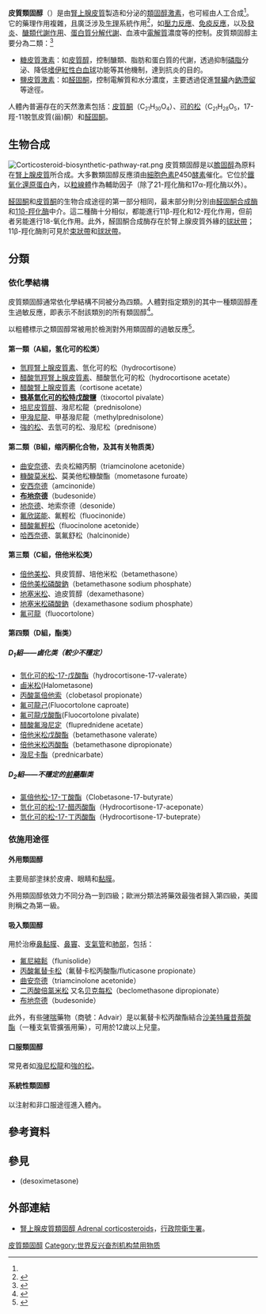 {{medical}}
{{Infobox drug class
| Image = Cortisol2.svg
| Alt = 
| Caption = [[皮質醇|皮質醇]] ([[氫化可的松|氫化可的松]])，一種兼具[[糖皮質激素|糖皮質激素]]及[[鹽皮質激素|鹽皮質激素]]生理活性之皮質類固醇
| Width = 250px
| Synonyms = 皮質類固醇
<!-- Class identifiers -->
| Use = 多種
| ATC_prefix = H02
| Biological_target = [[糖皮質激素受體|糖皮質激素受體]]，[[鹽皮質激素受體|鹽皮質激素受體]]
| Chemical_class = [[Steroid|Steroid]]s
<!-- Clinical data -->
| Drugs.com = 
| Consumer_Reports = 
| medicinenet = 
| rxlist = 
<!-- External links -->
| MeshID = 
}}
{{other uses|類固醇}}

'''皮質類固醇'''（{{lang-en|Corticosteroids}}）是由[[腎上腺皮質|腎上腺皮質]]製造和分泌的[[類固醇激素|類固醇激素]]，也可經由人工合成<ref name="ampoule" />。它的藥理作用複雜，且廣泛涉及[[生理學|生理]]系統作用<ref name="doh">{{cite web |url=http://www.doh.gov.tw/CHT2006/DM/DM2_p01.aspx?class_no=25&now_fod_list_no=9009&level_no=2&doc_no=7639 |title=腎上腺皮質類固醇 Adrenal corticosteroids |work=[[行政院衛生署|行政院衛生署]] |date=2002-11-27 |accessdate=2011-06-26 }}{{dead link|date=2018年1月 |bot=InternetArchiveBot |fix-attempted=yes }}</ref>，如[[緊迫|壓力反應]]、[[免疫系統|免疫反應]]，以及[[炎症|發炎]]、[[醣類|醣類]][[代謝|代謝作用]]、[[蛋白質|蛋白質]][[異化作用|分解代謝]]、血液中[[電解質|電解質]]濃度等的控制。皮質類固醇主要分為二類：<ref name="ampoule">{{cite web |url=http://www.ampoule.org.hk/info_area_c.php?id=157&detail=Y |title=類固醇 |work=[[香港中文大學|香港中文大學]]藥劑學院 |date= |accessdate=2011-06-26 |archive-date=2021-09-14 |archive-url=https://web.archive.org/web/20210914014408/http://www.ampoule.org.hk/info_area_c.php?id=157&detail=Y |dead-url=no }}</ref>

* [[糖皮質激素|糖皮質激素]]：如[[皮質醇|皮質醇]]，控制醣類、脂肪和蛋白質的代謝，透過抑制[[磷脂|磷脂]]分泌、降低[[嗜酸性粒細胞|嗜伊紅性白血球]]功能等其他機制，達到抗炎的目的。
* [[鹽皮質激素|鹽皮質激素]]：如[[醛固酮|醛固酮]]，控制電解質和水分濃度，主要透過促進[[腎臟|腎臟]]內[[鈉滯留|鈉滯留]]等途徑。

人體內普遍存在的天然激素包括：[[皮質酮|皮質酮]]（C<small><sub>21</sub></small>H<small><sub>30</sub></small>O<small><sub>4</sub></small>）、[[可的松|可的松]]（C<small><sub>21</sub></small>H<small><sub>28</sub></small>O<small><sub>5</sub></small>，17-羥-11脫氫皮質(甾)酮）和[[醛固酮|醛固酮]]。

== 生物合成 ==
[[File:Corticosteroid-biosynthetic-pathway-rat.png|thumb]]
皮質類固醇是以[[膽固醇|膽固醇]]為原料在[[腎上腺皮質|腎上腺皮質]]所合成。大多數類固醇反應須由[[細胞色素|細胞色素]]P450[[酵素|酵素]]催化。它位於[[鐵氧化還原蛋白|鐵氧化還原蛋白]]內，以[[粒線體|粒線體]]作為輔助因子（除了21-羥化酶和17α-羥化酶以外）。

[[醛固酮|醛固酮]]和[[皮質酮|皮質酮]]的生物合成途徑的第一部分相同，最末部分則分別由[[醛固酮合成酶|醛固酮合成酶]]和[[11β-羥化酶|11β-羥化酶]]中介。這二種酶十分相似，都能進行11β-羥化和12-羥化作用，但前者另能進行18-氧化作用。此外，醛固酮合成酶存在於腎上腺皮質外緣的[[球狀帶|球狀帶]]；11β-羥化酶則可見於[[束狀帶|束狀帶]]和[[球狀帶|球狀帶]]。

== 分類 ==
=== 依化學結構 ===
皮質類固醇通常依化學結構不同被分為四類。人體對指定類別的其中一種類固醇產生過敏反應，即表示不耐該類別的所有類固醇<ref name="isbn1-55009-378-9">{{cite book |author=Rietschel, Robert L |title=''Fisher's Contact Dermatitis, 6/e'' |publisher=BC Decker Inc |location=Hamilton, Ont |year=2007 |pages=256 |isbn=1-55009-378-9 |oclc= |doi= |accessdate= |language=en}}</ref>。

以粗體標示之類固醇常被用於檢測對外用類固醇的過敏反應<ref>{{cite book |author=Wolverton, SE |title=''Comprehensive Dermatologic Drug Therapy'' |url=https://archive.org/details/comprehensiveder0000unse |publisher=WB Saunders |date=2001 |page=[https://archive.org/details/comprehensiveder0000unse/page/562 562] |ISBN= 978-0721677286 |language=en}}</ref>。
{{col-begin}}
{{Col-break}}
==== 第一類（A組，氢化可的松类） ====
* [[皮質醇|氫羥腎上腺皮質素]]、氫化可的松（hydrocortisone）
* [[皮質醇|醋酸氫羥腎上腺皮質素]]、醋酸氫化可的松（hydrocortisone acetate）
* [[糖皮質激素|醋酸腎上腺皮質素]]（cortisone acetate）
* '''[[巰基氫化可的松特戊酸鹽|巰基氫化可的松特戊酸鹽]]'''（tixocortol pivalate）
* [[培尼皮質醇|培尼皮質醇]]、潑尼松龍（prednisolone）
* [[甲潑尼龍|甲潑尼龍]]、甲基潑尼龍（methylprednisolone）
* [[強的松|強的松]]、去氫可的松、潑尼松（prednisone）

==== 第二類（B組，缩丙酮化合物，及其有关物质类） ====
* [[曲安奈德|曲安奈德]]、去炎松縮丙酮（triamcinolone acetonide）
* [[糠酸莫米松|糠酸莫米松]]、莫美他松糠酸酯（mometasone furoate）
* [[安西奈德|安西奈德]]（amcinonide）
* '''[[布地奈德|布地奈德]]'''（budesonide）
* [[地奈德|地奈德]]、地索奈德（desonide）
* [[氟欣諾能|氟欣諾能]]、氟輕松（fluocinonide）
* [[醋酸氟輕松|醋酸氟輕松]]（fluocinolone acetonide）
* [[哈西奈德|哈西奈德]]、氯氟舒松（halcinonide）

==== 第三類（C組，倍他米松类） ====
* [[倍他美松|倍他美松]]、貝皮質醇、培他米松（betamethasone）
* [[倍他美松|倍他美松磷酸鈉]]（betamethasone sodium phosphate）
* [[地塞米松|地塞米松]]、迪皮質醇（dexamethasone）
* [[地塞米松|地塞米松磷酸鈉]]（dexamethasone sodium phosphate）
* [[氟可龍|氟可龍]]（fluocortolone）
{{Col-break}}

==== 第四類（D組，酯类） ====
=====D<sub>1</sub>組——鹵化类（較少不穩定）=====
* [[氫化可的松-17-戊酸酯|氫化可的松-17-戊酸酯]]（hydrocortisone-17-valerate）
*[[鹵米松|鹵米松]](Halometasone)
* [[丙酸氯倍他索|丙酸氯倍他索]]（clobetasol propionate）
*[[氟可龍己|氟可龍己]](Fluocortolone caproate)
*[[氟可龍戊酸酯|氟可龍戊酸酯]](Fluocortolone pivalate)
* [[醋酸氟潑尼定|醋酸氟潑尼定]]（fluprednidene acetate）
* [[倍他米松|倍他米松戊酸酯]]（betamethasone valerate）
* [[倍他米松丙酸酯|倍他米松丙酸酯]]（betamethasone dipropionate）
* [[潑尼卡酯|潑尼卡酯]]（prednicarbate）

=====D<sub>2</sub>組——不穩定的[[前藥|前藥]]酯类=====
*[[氯倍他松-17-丁酸酯|氯倍他松-17-丁酸酯]]（Clobetasone-17-butyrate）
*[[氫化可的松-17-醋丙酸酯|氫化可的松-17-醋丙酸酯]]（Hydrocortisone-17-aceponate）
*[[氫化可的松-17-丁丙酸酯|氫化可的松-17-丁丙酸酯]]（Hydrocortisone-17-buteprate）
{{col-end}}

=== 依施用途徑 ===
==== 外用類固醇 ====
{{Main|外用類固醇}}
主要局部塗抹於皮膚、眼睛和[[黏膜|黏膜]]。

外用類固醇依效力不同分為一到四級；歐洲分類法將藥效最強者歸入第四級，美國則稱之為第一級。

==== 吸入類固醇 ====
{{main|吸入型糖皮质激素}}
用於治療[[鼻黏膜|鼻黏膜]]、[[鼻竇|鼻竇]]、[[支氣管|支氣管]]和[[肺部|肺部]]，包括：
* [[氟尼縮鬆|氟尼縮鬆]]（flunisolide）
* [[丙酸氟替卡松|丙酸氟替卡松]]（氟替卡松丙酸酯/fluticasone propionate）
* [[曲安奈德|曲安奈德]]（triamcinolone acetonide）
* [[二丙酸倍氯米松|二丙酸倍氯米松]] 又名[[贝克每松|贝克每松]]（beclomethasone dipropionate）
* [[布地奈德|布地奈德]]（budesonide）
此外，有些[[哮喘|哮喘]]藥物（商號：Advair）是以氟替卡松丙酸酯結合[[沙美特羅|沙美特羅昔萘酸酯]]（一種支氣管擴張用藥），可用於12歲以上兒童。

==== 口服類固醇 ====
常見者如[[潑尼松龍|潑尼松龍]]和[[強的松|強的松]]。

==== 系統性類固醇 ====
以注射和非口服途徑進入體內。

== 參考資料 ==
{{reflist|2}}

==參見==
*{{le|去羥米松|desoximetasone}}(desoximetasone)

== 外部連結 ==
* [http://www.doh.gov.tw/CHT2006/DM/DM2_p01.aspx?class_no=25&now_fod_list_no=9009&level_no=2&doc_no=7639 腎上腺皮質類固醇 Adrenal corticosteroids]{{dead link|date=2018年1月 |bot=InternetArchiveBot |fix-attempted=yes }}，[[行政院衛生署|行政院衛生署]]。

{{解剖学治疗学及化学分类系统}}
{{Steroid hormones}}
{{Corticosteroids}}
{{Glucocorticoids}}
{{Mineralocorticoids}}

{{Authority control}}
[[Category:皮質類固醇|]]
[[Category:世界反兴奋剂机构禁用物质|Category:世界反兴奋剂机构禁用物质]]
